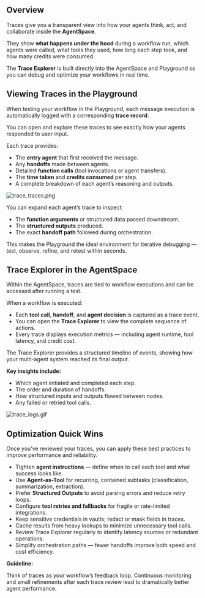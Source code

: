 ## Overview

Traces give you a transparent view into how your agents think, act, and collaborate inside the **AgentSpace**.

They show **what happens under the hood** during a workflow run, which agents were called, what tools they used, how long each step took, and how many credits were consumed.

The **Trace Explorer** is built directly into the AgentSpace and Playground so you can debug and optimize your workflows in real time.

## Viewing Traces in the Playground

When testing your workflow in the Playground, each message execution is automatically logged with a corresponding **trace record**.

You can open and explore these traces to see exactly how your agents responded to user input.

Each trace provides:

- The **entry agent** that first received the message.
- Any **handoffs** made between agents.
- Detailed **function calls** (tool invocations or agent transfers).
- The **time taken** and **credits consumed** per step.
- A complete breakdown of each agent’s reasoning and outputs.

![trace_traces.png](/images/user-guides/traces-optimization/trace_traces.png)

You can expand each agent’s trace to inspect:

- The **function arguments** or structured data passed downstream.
- The **structured outputs** produced.
- The exact **handoff path** followed during orchestration.

This makes the Playground the ideal environment for iterative debugging — test, observe, refine, and retest within seconds.

## Trace Explorer in the AgentSpace

Within the AgentSpace, traces are tied to workflow executions and can be accessed after running a test.

When a workflow is executed:

- Each **tool call**, **handoff**, and **agent decision** is captured as a trace event.
- You can open the **Trace Explorer** to view the complete sequence of actions.
- Every trace displays execution metrics — including agent runtime, tool latency, and credit cost.

The Trace Explorer provides a structured timeline of events, showing how your multi-agent system reached its final output.

**Key insights include:**

- Which agent initiated and completed each step.
- The order and duration of handoffs.
- How structured inputs and outputs flowed between nodes.
- Any failed or retried tool calls.

![trace_logs.gif](/images/user-guides/traces-optimization/trace_logs.gif)

## Optimization Quick Wins

Once you’ve reviewed your traces, you can apply these best practices to improve performance and reliability.

- Tighten **agent instructions** — define when to call each tool and what success looks like.
- Use **Agent-as-Tool** for recurring, contained subtasks (classification, summarization, extraction).
- Prefer **Structured Outputs** to avoid parsing errors and reduce retry loops.
- Configure **tool retries and fallbacks** for fragile or rate-limited integrations.
- Keep sensitive credentials in vaults; redact or mask fields in traces.
- Cache results from heavy lookups to minimize unnecessary tool calls.
- Review Trace Explorer regularly to identify latency sources or redundant operations.
- Simplify orchestration paths — fewer handoffs improve both speed and cost efficiency.

**Guideline:**

Think of traces as your workflow’s feedback loop. Continuous monitoring and small refinements after each trace review lead to dramatically better agent performance.
